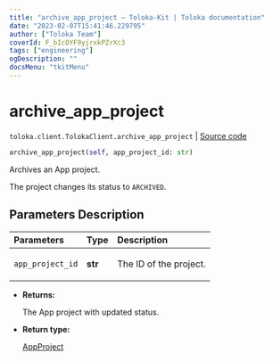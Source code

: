 ```yaml
---
title: "archive_app_project — Toloka-Kit | Toloka documentation"
date: "2023-02-07T15:41:46.229795"
author: ["Toloka Team"]
coverId: F_bIcOYF9yjrxkPZrXc3
tags: ["engineering"]
ogDescription: ""
docsMenu: "tkitMenu"
---
```


# archive_app_project
`toloka.client.TolokaClient.archive_app_project` | [Source code](https://github.com/Toloka/toloka-kit/blob/v1.1.3/src/client/__init__.py#L3623)

```python
archive_app_project(self, app_project_id: str)
```

Archives an App project.

The project changes its status to `ARCHIVED`.

## Parameters Description

| Parameters | Type | Description |
| :----------| :----| :-----------|
`app_project_id`|**str**|<p>The ID of the project.</p>

* **Returns:**

  The App project with updated status.

* **Return type:**

  [AppProject](/docs/toloka-kit/reference/toloka.client.app.AppProject)
